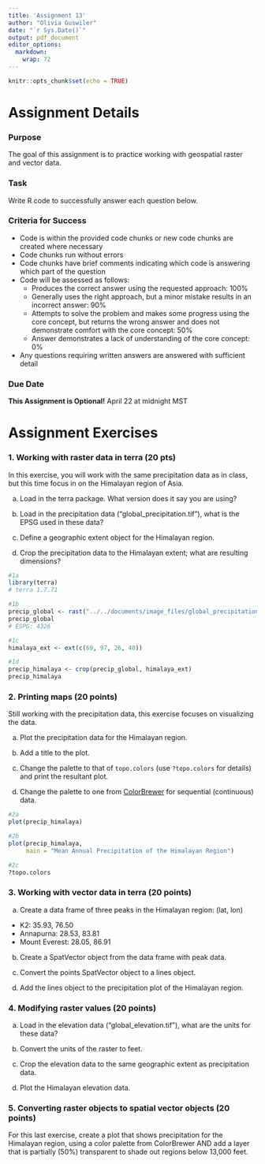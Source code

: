 ```yaml
---
title: 'Assignment 13'
author: "Olivia Guswiler"
date: "`r Sys.Date()`"
output: pdf_document
editor_options: 
  markdown: 
    wrap: 72
---
```


```r
knitr::opts_chunk$set(echo = TRUE)
```

# Assignment Details

### Purpose

The goal of this assignment is to practice working with geospatial
raster and vector data.

### Task

Write R code to successfully answer each question below.

### Criteria for Success

-   Code is within the provided code chunks or new code chunks are
    created where necessary
-   Code chunks run without errors
-   Code chunks have brief comments indicating which code is answering
    which part of the question
-   Code will be assessed as follows:
    -   Produces the correct answer using the requested approach: 100%
    -   Generally uses the right approach, but a minor mistake results
        in an incorrect answer: 90%
    -   Attempts to solve the problem and makes some progress using the
        core concept, but returns the wrong answer and does not
        demonstrate comfort with the core concept: 50%
    -   Answer demonstrates a lack of understanding of the core concept:
        0%
-   Any questions requiring written answers are answered with sufficient
    detail

### Due Date

**This Assignment is Optional!** April 22 at midnight MST

# Assignment Exercises

### 1. Working with raster data in terra (20 pts)

In this exercise, you will work with the same precipitation data as in
class, but this time focus in on the Himalayan region of Asia.

a.  Load in the terra package. What version does it say you are using?

b.  Load in the precipitation data ("global_precipitation.tif"), what is
    the EPSG used in these data?

c.  Define a geographic extent object for the Himalayan region.

d.  Crop the precipitation data to the Himalayan extent; what are
    resulting dimensions?

```r
#1a
library(terra)
# terra 1.7.71

#1b
precip_global <- rast("../../documents/image_files/global_precipitation.tif")
precip_global
# ESPG: 4326

#1c
himalaya_ext <- ext(c(69, 97, 26, 40))

#1d
precip_himalaya <- crop(precip_global, himalaya_ext)
precip_himalaya
```

### 2. Printing maps (20 points)

Still working with the precipitation data, this exercise focuses on
visualizing the data.

a.  Plot the precipitation data for the Himalayan region.

b.  Add a title to the plot.

c.  Change the palette to that of `topo.colors` (use `?topo.colors` for
    details) and print the resultant plot.

d.  Change the palette to one from
    [ColorBrewer](https://colorbrewer2.org) for sequential (continuous)
    data.

```r
#2a
plot(precip_himalaya)

#2b
plot(precip_himalaya,
     main = "Mean Annual Precipitation of the Himalayan Region")

#2c
?topo.colors
```

###  3. Working with vector data in terra (20 points)

a.  Create a data frame of three peaks in the Himalayan region: (lat,
    lon)

-   K2: 35.93, 76.50
-   Annapurna: 28.53, 83.81
-   Mount Everest: 28.05, 86.91

b.  Create a SpatVector object from the data frame with peak data.

c.  Convert the points SpatVector object to a lines object.

d.  Add the lines object to the precipitation plot of the Himalayan
    region.

### 4. Modifying raster values (20 points)

a.  Load in the elevation data ("global_elevation.tif"), what are the
    units for these data?

b.  Convert the units of the raster to feet.

c.  Crop the elevation data to the same geographic extent as
    precipitation data.

d.  Plot the Himalayan elevation data.

### 5. Converting raster objects to spatial vector objects (20 points)

For this last exercise, create a plot that shows precipitation for the
Himalayan region, using a color palette from ColorBrewer AND add a layer
that is partially (50%) transparent to shade out regions below 13,000
feet.
